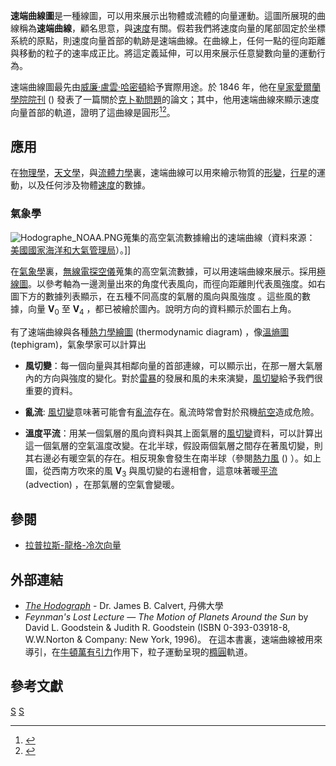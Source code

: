 {{NoteTA|G1=物理學}}
'''速端曲線圖'''是一種線圖，可以用來展示出物體或流體的向量運動。這圖所展現的曲線稱為'''速端曲線'''，顧名思意，與[[速度|速度]]有關。假若我們將速度向量的尾部固定於坐標系統的原點，則速度向量首部的軌跡是速端曲線。在曲線上，任何一點的徑向距離 與移動的粒子的速率成正比。將這定義延伸，可以用來展示任意變數向量的運動行為。

速端曲線圖最先由[[威廉·盧雲·哈密頓|威廉·盧雲·哈密頓]]給予實際用途。於 1846 年，他在[[皇家愛爾蘭學院院刊|皇家愛爾蘭學院院刊]] ({{lang|en|Proceedings of the Royal Irish Academy}}) 發表了一篇關於[[克卜勒問題|克卜勒問題]]的論文；其中，他用速端曲線來顯示速度向量首部的軌道，證明了這曲線是圓形<ref>{{cite journal | last=Goldstein | first=Herbert | year=1976 | title=More on the prehistory of the Runge–Lenz vector | journal=American Journal of Physics | volume=44 | pages=1123–1124}}</ref><ref name="hamilton_1847_quaternions">{{cite journal | last = 哈密頓 | first = 威廉·盧雲 | authorlink = 威廉·盧雲·哈密頓| year = 1847 | title = Applications of Quaternions to Some Dynamical Questions | journal = Proceedings of the Royal Irish Academy | volume = 3 | pages = Appendix III}}</ref>。

== 應用 ==
在[[物理學|物理學]]，[[天文學|天文學]]，與[[流體力學|流體力學]]裏，速端曲線可以用來繪示物質的[[形變|形變]]，[[行星|行星]]的運動，以及任何涉及物體[[速度|速度]]的數據。

=== 氣象學 ===
[[File:Hodographe_NOAA.PNG|thumb]]蒐集的高空氣流數據繪出的速端曲線（資料來源： [[美國國家海洋和大氣管理局|美國國家海洋和大氣管理局]]）。]]

在[[氣象學|氣象學]]裏，[[無線電探空儀|無線電探空儀]]蒐集的高空氣流數據，可以用速端曲線來展示。採用[[極坐標系|極線圖]]。以參考軸為一邊測量出來的角度代表風向，而徑向距離則代表風強度。如右圖下方的數據列表顯示，在五種不同高度的氣層的風向與風強度 。這些風的數據，向量 <math>\mathbf{V}_0</math> 至 <math>\mathbf{V}_4</math> ，都已被繪於圖內。說明方向的資料顯示於圖右上角。

有了速端曲線與各種[[熱力學繪圖|熱力學繪圖]] (thermodynamic diagram) ，像[[溫熵圖|溫熵圖]] (tephigram)，氣象學家可以計算出
*'''風切變'''：每一個向量與其相鄰向量的首部連線，可以顯示出，在那一層大氣層內的方向與強度的變化。對於[[雷暴|雷暴]]的發展和風的未來演變，[[風切變|風切變]]給予我們很重要的資料。

*'''亂流''': [[風切變|風切變]]意味著可能會有[[亂流|亂流]]存在。亂流時常會對於飛機[[航空|航空]]造成危險。

*'''溫度平流'''：用某一個氣層的風向資料與其上面氣層的[[風切變|風切變]]資料，可以計算出這一個氣層的空氣溫度改變。在北半球，假設兩個氣層之間存在著風切變，則其右邊必有暖空氣的存在。相反現象會發生在南半球（參閱[[熱力風|熱力風]] ({{lang|en|thermal wind}}) ）。如上圖，從西南方吹來的風 <math>\mathbf{V}_3</math> 與風切變的右邊相會，這意味著暖[[平流|平流]] (advection) ，在那氣層的空氣會變暖。

== 參閱 ==
*[[拉普拉斯-龍格-冷次向量#圓形的速端曲線|拉普拉斯-龍格-冷次向量]] 

== 外部連結 ==
*[https://web.archive.org/web/20070610020638/http://www.du.edu/~jcalvert/phys/hodo.htm ''The Hodograph''] - Dr. James B. Calvert, 丹佛大學
* ''Feynman's Lost Lecture — The Motion of Planets Around the Sun'' by David L. Goodstein & Judith R. Goodstein (ISBN 0-393-03918-8, W.W.Norton & Company: New York, 1996)。 在這本書裏，速端曲線被用來導引，在[[牛頓|牛頓]][[萬有引力|萬有引力]]作用下，粒子運動呈現的[[橢圓|橢圓]]軌道。

== 參考文獻 ==
{{reflist}}

{{Authority control}}
[[Category:經典力學|S]]
[[Category:風|S]]